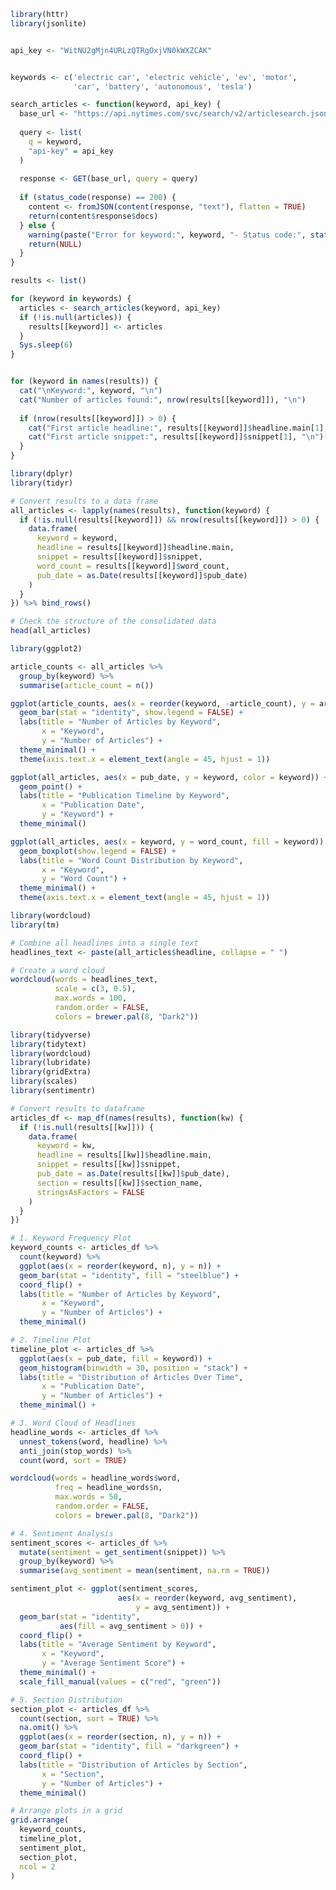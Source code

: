 ```r
library(httr)
library(jsonlite)


api_key <- "WitNU2gMjn4URLzQTRgOxjVN0kWXZCAK"


keywords <- c('electric car', 'electric vehicle', 'ev', 'motor', 
              'car', 'battery', 'autonomous', 'tesla')

search_articles <- function(keyword, api_key) {
  base_url <- "https://api.nytimes.com/svc/search/v2/articlesearch.json"
  
  query <- list(
    q = keyword,
    "api-key" = api_key
  )
  
  response <- GET(base_url, query = query)
  
  if (status_code(response) == 200) {
    content <- fromJSON(content(response, "text"), flatten = TRUE)
    return(content$response$docs)
  } else {
    warning(paste("Error for keyword:", keyword, "- Status code:", status_code(response)))
    return(NULL)
  }
}

results <- list()

for (keyword in keywords) {
  articles <- search_articles(keyword, api_key)
  if (!is.null(articles)) {
    results[[keyword]] <- articles
  }
  Sys.sleep(6)
}


for (keyword in names(results)) {
  cat("\nKeyword:", keyword, "\n")
  cat("Number of articles found:", nrow(results[[keyword]]), "\n")
  
  if (nrow(results[[keyword]]) > 0) {
    cat("First article headline:", results[[keyword]]$headline.main[1], "\n")
    cat("First article snippet:", results[[keyword]]$snippet[1], "\n")
  }
}
```

```r
library(dplyr)
library(tidyr)

# Convert results to a data frame
all_articles <- lapply(names(results), function(keyword) {
  if (!is.null(results[[keyword]]) && nrow(results[[keyword]]) > 0) {
    data.frame(
      keyword = keyword,
      headline = results[[keyword]]$headline.main,
      snippet = results[[keyword]]$snippet,
      word_count = results[[keyword]]$word_count,
      pub_date = as.Date(results[[keyword]]$pub_date)
    )
  }
}) %>% bind_rows()

# Check the structure of the consolidated data
head(all_articles)
```

```r
library(ggplot2)

article_counts <- all_articles %>%
  group_by(keyword) %>%
  summarise(article_count = n())

ggplot(article_counts, aes(x = reorder(keyword, -article_count), y = article_count, fill = keyword)) +
  geom_bar(stat = "identity", show.legend = FALSE) +
  labs(title = "Number of Articles by Keyword",
       x = "Keyword",
       y = "Number of Articles") +
  theme_minimal() +
  theme(axis.text.x = element_text(angle = 45, hjust = 1))
```

```r
ggplot(all_articles, aes(x = pub_date, y = keyword, color = keyword)) +
  geom_point() +
  labs(title = "Publication Timeline by Keyword",
       x = "Publication Date",
       y = "Keyword") +
  theme_minimal()

```

```r
ggplot(all_articles, aes(x = keyword, y = word_count, fill = keyword)) +
  geom_boxplot(show.legend = FALSE) +
  labs(title = "Word Count Distribution by Keyword",
       x = "Keyword",
       y = "Word Count") +
  theme_minimal() +
  theme(axis.text.x = element_text(angle = 45, hjust = 1))

```

```r
library(wordcloud)
library(tm)

# Combine all headlines into a single text
headlines_text <- paste(all_articles$headline, collapse = " ")

# Create a word cloud
wordcloud(words = headlines_text,
          scale = c(3, 0.5),
          max.words = 100,
          random.order = FALSE,
          colors = brewer.pal(8, "Dark2"))

```


```r
library(tidyverse)
library(tidytext)
library(wordcloud)
library(lubridate)
library(gridExtra)
library(scales)
library(sentimentr)

# Convert results to dataframe
articles_df <- map_df(names(results), function(kw) {
  if (!is.null(results[[kw]])) {
    data.frame(
      keyword = kw,
      headline = results[[kw]]$headline.main,
      snippet = results[[kw]]$snippet,
      pub_date = as.Date(results[[kw]]$pub_date),
      section = results[[kw]]$section_name,
      stringsAsFactors = FALSE
    )
  }
})
```
```r
# 1. Keyword Frequency Plot
keyword_counts <- articles_df %>%
  count(keyword) %>%
  ggplot(aes(x = reorder(keyword, n), y = n)) +
  geom_bar(stat = "identity", fill = "steelblue") +
  coord_flip() +
  labs(title = "Number of Articles by Keyword",
       x = "Keyword",
       y = "Number of Articles") +
  theme_minimal()
```
```r
# 2. Timeline Plot
timeline_plot <- articles_df %>%
  ggplot(aes(x = pub_date, fill = keyword)) +
  geom_histogram(binwidth = 30, position = "stack") +
  labs(title = "Distribution of Articles Over Time",
       x = "Publication Date",
       y = "Number of Articles") +
  theme_minimal() +
```
```r
# 3. Word Cloud of Headlines
headline_words <- articles_df %>%
  unnest_tokens(word, headline) %>%
  anti_join(stop_words) %>%
  count(word, sort = TRUE)

wordcloud(words = headline_words$word,
          freq = headline_words$n,
          max.words = 50,
          random.order = FALSE,
          colors = brewer.pal(8, "Dark2"))
```
```r
# 4. Sentiment Analysis
sentiment_scores <- articles_df %>%
  mutate(sentiment = get_sentiment(snippet)) %>%
  group_by(keyword) %>%
  summarise(avg_sentiment = mean(sentiment, na.rm = TRUE))

sentiment_plot <- ggplot(sentiment_scores, 
                        aes(x = reorder(keyword, avg_sentiment), 
                            y = avg_sentiment)) +
  geom_bar(stat = "identity", 
           aes(fill = avg_sentiment > 0)) +
  coord_flip() +
  labs(title = "Average Sentiment by Keyword",
       x = "Keyword",
       y = "Average Sentiment Score") +
  theme_minimal() +
  scale_fill_manual(values = c("red", "green"))
```
```r
# 5. Section Distribution
section_plot <- articles_df %>%
  count(section, sort = TRUE) %>%
  na.omit() %>%
  ggplot(aes(x = reorder(section, n), y = n)) +
  geom_bar(stat = "identity", fill = "darkgreen") +
  coord_flip() +
  labs(title = "Distribution of Articles by Section",
       x = "Section",
       y = "Number of Articles") +
  theme_minimal()

# Arrange plots in a grid
grid.arrange(
  keyword_counts, 
  timeline_plot, 
  sentiment_plot, 
  section_plot,
  ncol = 2
)
```